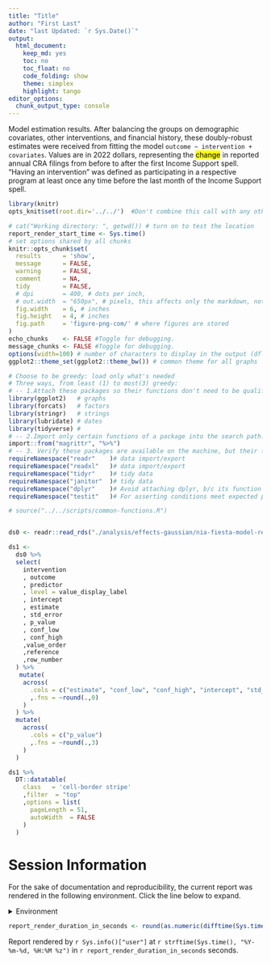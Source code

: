 ```yaml
---
title: "Title"
author: "First Last"  
date: "last Updated: `r Sys.Date()`"
output:
  html_document:
    keep_md: yes
    toc: no
    toc_float: no
    code_folding: show
    theme: simplex
    highlight: tango
editor_options: 
  chunk_output_type: console
---
```

Model estimation results. After balancing the groups on demographic covariates, other interventions, and financial history, these doubly-robust estimates were received from fitting the model `outcome ~ intervention + covariates`. Values are in 2022 dollars, representing the  <mark>change</mark> in reported annual CRA filings from before to after the first Income Support spell. "Having an intervention" was defined as participating in a respective program at least once any time before the last month of the Income Support spell.

<!--  Set the working directory to the repository's base directory; this assumes the report is nested inside of two directories.-->
```r
library(knitr)
opts_knit$set(root.dir='../../')  #Don't combine this call with any other chunk -especially one that uses file paths.
```


```r
# cat("Working directory: ", getwd()) # turn on to test the location
report_render_start_time <- Sys.time()
# set options shared by all chunks
knitr::opts_chunk$set(
  results      = 'show',
  message      = FALSE,
  warning      = FALSE,
  comment      = NA,
  tidy         = FALSE,
  # dpi        = 400, # dots per inch,
  # out.width  = "650px", # pixels, this affects only the markdown, not the underlying png file.  The height will be scaled appropriately.
  fig.width    = 6, # inches
  fig.height   = 4, # inches
  fig.path     = 'figure-png-com/' # where figures are stored
)
echo_chunks    <- FALSE #Toggle for debugging.
message_chunks <- FALSE #Toggle for debugging.
options(width=100) # number of characters to display in the output (dflt = 80)
ggplot2::theme_set(ggplot2::theme_bw()) # common theme for all graphs
```


<!-- Load packages, or at least verify they're available on the local machine.  Suppress the output when loading packages. -->
```r
# Choose to be greedy: load only what's needed
# Three ways, from least (1) to most(3) greedy:
# -- 1.Attach these packages so their functions don't need to be qualified: http://r-pkgs.had.co.nz/namespace.html#search-path
library(ggplot2)   # graphs
library(forcats)   # factors
library(stringr)   # strings
library(lubridate) # dates
library(tidyverse) # 
# -- 2.Import only certain functions of a package into the search path.
import::from("magrittr", "%>%")
# -- 3. Verify these packages are available on the machine, but their functions need to be qualified: http://r-pkgs.had.co.nz/namespace.html#search-path
requireNamespace("readr"    )# data import/export
requireNamespace("readxl"   )# data import/export
requireNamespace("tidyr"    )# tidy data
requireNamespace("janitor"  )# tidy data
requireNamespace("dplyr"    )# Avoid attaching dplyr, b/c its function names conflict with a lot of packages (esp base, stats, and plyr).
requireNamespace("testit"   )# For asserting conditions meet expected patterns.
```

<!-- Load the sources.  Suppress the output when loading sources. --> 
```r
# source("../../scripts/common-functions.R")
```


<!-- Load any Global functions and variables declared in the R file.  Suppress the output. --> 
```r
```


```r
ds0 <- readr::read_rds("./analysis/effects-gaussian/nia-fiesta-model-results-tidy.rds")
```

```r
ds1 <- 
  ds0 %>% 
  select(
    intervention
    , outcome
    , predictor
    , level = value_display_label
    , intercept
    , estimate
    , std_error
    , p_value
    , conf_low
    , conf_high
    ,value_order
    ,reference
    ,row_number
  ) %>% 
   mutate(
    across(
      .cols = c("estimate", "conf_low", "conf_high", "intercept", "std_error")
      ,.fns = ~round(.,0)
    )
  ) %>% 
  mutate(
    across(
      .cols = c("p_value")
      ,.fns = ~round(.,3)
    )
  )
```



```r
ds1 %>% 
  DT::datatable(
    class   = 'cell-border stripe'
    ,filter  = "top"
    ,options = list(
      pageLength = 51,
      autoWidth  = FALSE
    )
  )
```

Session Information {#session-info}
===========================================================================

For the sake of documentation and reproducibility, the current report was rendered in the following environment.  Click the line below to expand.

<details>
  <summary>Environment <span class="glyphicon glyphicon-plus-sign"></span></summary>
```r
if( requireNamespace("devtools", quietly = TRUE) ) {
  devtools::session_info()
} else {
  sessionInfo()
}
```
</details>

```r
report_render_duration_in_seconds <- round(as.numeric(difftime(Sys.time(), report_render_start_time, units="secs")))
```

Report rendered by `r Sys.info()["user"]` at `r strftime(Sys.time(), "%Y-%m-%d, %H:%M %z")` in `r report_render_duration_in_seconds` seconds.
